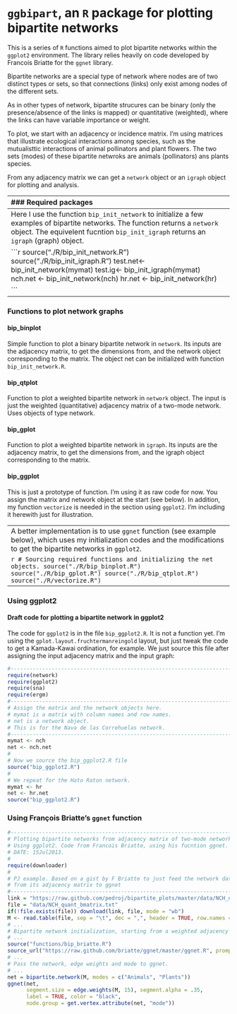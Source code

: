 `ggbipart`, an `R` package for plotting bipartite networks
========================================================

This is a series of `R` functions aimed to plot bipartite networks within the `ggplot2` environment. The library relies heavily on code developed by Francois Briatte for the `ggnet` library.    

Bipartite networks are a special type of network where nodes are of two distinct types or sets, so that connections (links) only exist among nodes of the different sets.

As in other types of network, bipartite strucures can be binary (only the presence/absence of the links is mapped) or quantitative (weighted), where the links can have variable importance or weight.

To plot, we start with an adjacency or incidence matrix. I'm using matrices that illustrate ecological interactions among species, such as the mutualisttic interactions of animal pollinators and plant flowers. The two sets (modes) of these bipartite netwroks are animals (pollinators) ans plants species.

From any adjacency matrix we can get a `network` object or an `igraph` object for plotting and analysis. 

-----------------------------------------------------------------------------
### Required packages
```r
require(network)
require(igraph)
require(sna)
require(ggplot2)
require(ggnet)
require(sna)
require(ergm)
```

Here I plot bipartite networks from their adjacency matrices, i.e., the two-mode networks.

### Initializing bipartite webs as `network` objects

```r
#-------------------------------------------------------------------------
# Read data matrices.
# Read a network
# Creating the objects. Example input from the clipboard. 
mymat <- read.delim("data.txt", row.names=1)   # Not run.
#
# Where data.txt has a weighted adjacency matrix, e.g.,:
    Aa	Ab	Ac	Ba	Bb	Bc	Bd	Ca	Cb	Cc	Da
P1	139	112	 9	73	4	14	20	14	5	2	1
P2	184	26	6	19	31	21	17	11	7	5	0
P3	281	74	33	36	18	29	5	9	5	3	0
P4	87	40	38	21	13	12	9	1	1	0	0
P5	100	93	27	12	8	11	32	0	0	0	0
P6	51	25	13	17	9	1	0	0	0	0	0
P7	42	26	16	0	2	0	0	0	0	0	0
P8	31	18	14	15	12	9	7	1	0	0	0
P9	46	12	6	0	3	0	0	0	0	0	0
P10	136	0	0	12	0	2	2	0	0	0	0
P11	130	8	1	5	0	0	0	0	0	0	0
P12	3	6	1	1	0	1	0	0	0	0	0
P13	5	1	0	0	0	0	0	0	0	0	0
P14	9	1	0	0	0	0	0	0	0	0	0

# Use this to copy from the clipboard, after select/copy the above block.
mymat <- read.table(pipe("pbpaste"), header=T, sep= "\t", row.names=1)

```

The adjacency matrix is just read from the clipboard as a tab-separated file with header names, and the first column is taken as the row names. 

This next example (from F. Briatte code) initializes a dataframe:

```r
# A weighted adjacency matrix. Rows are animal species; columns are plant 
# species.
bip= data.frame(P1= c(1, 12, 6, 0),
                P2= c(1, 0, 4, 0),
                P3= c(1, 7, 3, 12),
     row.names= letters[1:4])

```


These are two of my datasets of well-sampled plant-frugivore interaction networks from S Spain, read in the usual way.

```r
#-------------------------------------------------------------------------
# The Nava de las Correhuelas dataset.
nch <- read.table("./data-raw/NCH_quant_bmatrix.txt", 
                  header=T, sep="\t", row.names=1,
                  dec=",", na.strings="NA")
# The Hato Raton dataset.
hr <- read.table("./data-raw/HR_quant_bmatrix.txt", 
                  header=T, sep="\t", row.names=1,
                  dec=".", na.strings="NA")
```

----------------------------------------------------------------------------
Here I use the function `bip_init_network` to initialize a few examples of  bipartite networks. The function returns a `network` object. The equivelent fucntion `bip_init_igraph` returns an `igraph` (graph) object.

```r
source("./R/bip_init_network.R")
source("./R/bip_init_igraph.R")
test.net<- bip_init_network(mymat)
test.ig<- bip_init_igraph(mymat)
nch.net <- bip_init_network(nch) 
hr.net <- bip_init_network(hr)

```
----------------------------------------------------------------------------
### Functions to plot network graphs

#### bip_binplot
Simple function to plot a binary bipartite network in `network`. Its inputs 
are the adjacency matrix, to get the dimensions from, and the network object 
corresponding to the matrix. The object net can be initialized with function 
`bip_init_network.R`.

#### bip_qtplot
Function to plot a weighted bipartite network in `network` object. The input 
is just the weighted (quantitative) adjacency matrix of a two-mode network. 
Uses objects of type network.

#### bip_gplot
Function to plot a weighted bipartite network in `igraph`. Its inputs are the 
adjacency matrix, to get the dimensions from, and the igraph object 
corresponding to the matrix.

#### bip_ggplot
This is just a prototype of function. I'm using it as raw code for now. You 
assign the matrix and network object at the start (see below). 
In addition, my function `vectorize` is needed in the section using `ggplot2`. 
I'm including it herewith just for illustration.

----------------------------------------------------------------------------
A better implementation is to use `ggnet` function (see example below), which 
uses my initialization codes and the modifications to get the bipartite 
networks in `ggplot2`.

```r
# Sourcing required functions and initializing the net objects.
source("./R/bip_binplot.R")
source("./R/bip_gplot.R")
source("./R/bip_qtplot.R")
source("./R/vectorize.R")
```

----------------------------------------------------------------------------
### Using ggplot2
#### Draft code for plotting a bipartite network in ggplot2

The code for `ggplot2` is in the file `bip_ggplot2.R`. It is not a function
yet. I'm using the `gplot.layout.fruchtermanreingold` layout, but just tweak 
the code to get a Kamada-Kawai ordination, for example. We just source this 
file after assigning the input adjacency matrix and the input graph:

```r
#-------------------------------------------------------------------------
require(network)
require(ggplot2)
require(sna)
require(ergm)
#-------------------------------------------------------------------------
# Assign the matrix and the network objects here.
# mymat is a matrix with column names and row names.
# net is a network object.
# This is for the Nava de las Correhuelas network.
#-------------------------------------------------------------------------
mymat <- nch
net <- nch.net
# 
# Now we source the bip_ggplot2.R file
source("bip_ggplot2.R")
# 
# We repeat for the Hato Raton network.
mymat <- hr
net <- hr.net
source("bip_ggplot2.R")
```

### Using François Briatte's `ggnet` function

```r
#-------------------------------------------------------------------------
# Plotting bipartite networks from adjacency matrix of two-mode network.
# Using ggplot2. Code from Francois Briatte, using his fucntion ggnet.
# DATE: 15Jul2013.
#
require(downloader)
#
# PJ example. Based on a gist by F Briatte to just feed the network data 
# from its adjacency matrix to ggnet
#-------------------------------------------------------------------------
link = "https://raw.github.com/pedroj/bipartite_plots/master/data/NCH_quant_bmatrix.txt"
file = "data/NCH_quant_bmatrix.txt"
if(!file.exists(file)) download(link, file, mode = "wb")
M <- read.table(file, sep = "\t", dec = ",", header = TRUE, row.names = 1)
# ...
# Bipartite network initialization, starting from a weighted adjacency matrix.
# ...
source("functions/bip_briatte.R")
source_url("https://raw.github.com/briatte/ggnet/master/ggnet.R", prompt = FALSE)
# ...
# Pass the network, edge weights and mode to ggnet.
# ...
net = bipartite.network(M, modes = c("Animals", "Plants"))
ggnet(net,
      segment.size = edge.weights(M, 15), segment.alpha = .35,
      label = TRUE, color = "black",
      node.group = get.vertex.attribute(net, "mode"))
```


